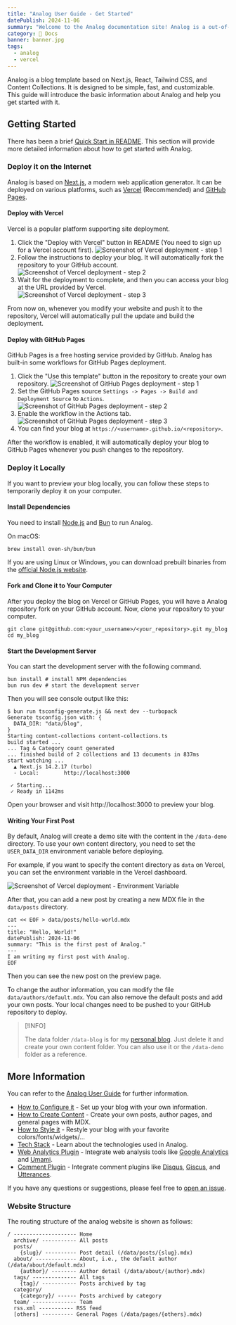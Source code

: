 ```yaml
---
title: "Analog User Guide - Get Started"
datePublish: 2024-11-06
summary: "Welcome to the Analog documentation site! Analog is a out-of-the-box feature-rich blog template. This guide will help you get started with Analog."
category: 🌈 Docs
banner: banner.jpg
tags:
  - analog
  - vercel
---
```


Analog is a blog template based on Next.js, React, Tailwind CSS, and Content Collections. It is designed to be simple, fast, and customizable.
This guide will introduce the basic information about Analog and help you get started with it.

## Getting Started

There has been a brief [Quick Start in README](https://github.com/zhutmost/analog-blog-starter).
This section will provide more detailed information about how to get started with Analog.

### Deploy it on the Internet

Analog is based on [Next.js](https://nextjs.org/docs), a modern web application generator.
It can be deployed on various platforms, such as [Vercel](https://vercel.com/docs) (Recommended) and [GitHub Pages](https://docs.github.com/en/pages).

#### Deploy with Vercel

Vercel is a popular platform supporting site deployment.

1. Click the "Deploy with Vercel" button in README (You need to sign up for a Vercel account first).
  ![Screenshot of Vercel deployment - step 1](vercel-button.png "Click the Vercel button on README")
2. Follow the instructions to deploy your blog. It will automatically fork the repository to your GitHub account.
  ![Screenshot of Vercel deployment - step 2](vercel-setup.png "Create a Vercel project")
3. Wait for the deployment to complete, and then you can access your blog at the URL provided by Vercel.
  ![Screenshot of Vercel deployment - step 3](vercel-deployed.png "Access your blog from Vercel dashboard")

From now on, whenever you modify your website and push it to the repository, Vercel will automatically pull the update and build the deployment.

#### Deploy with GitHub Pages

GitHub Pages is a free hosting service provided by GitHub. Analog has built-in some workflows for GitHub Pages deployment.

1. Click the "Use this template" button in the repository to create your own repository.
  ![Screenshot of GitHub Pages deployment - step 1](github-pages-template.png "Click \"Use this template\" on GitHub")
2. Set the GitHub Pages source `Settings -> Pages -> Build and Deployment Source` to `Actions`.
  ![Screenshot of GitHub Pages deployment - step 2](github-pages-source.png "Set up GitHub Pages source")
3. Enable the workflow in the Actions tab.
  ![Screenshot of GitHub Pages deployment - step 3](github-pages-actions.png "Enable the workflow in Actions")
4. You can find your blog at `https://<username>.github.io/<repository>`.

After the workflow is enabled, it will automatically deploy your blog to GitHub Pages whenever you push changes to the repository.

### Deploy it Locally

If you want to preview your blog locally, you can follow these steps to temporarily deploy it on your computer.

#### Install Dependencies

You need to install [Node.js](https://nodejs.org/en) and [Bun](https://bun.com) to run Analog.

On macOS:

```shell
brew install oven-sh/bun/bun
```

If you are using Linux or Windows, you can download prebuilt binaries from the [official Node.js website](https://nodejs.org/en/download/prebuilt-binaries).

#### Fork and Clone it to Your Computer

After you deploy the blog on Vercel or GitHub Pages, you will have a Analog repository fork on your GitHub account.
Now, clone your repository to your computer.

```shell
git clone git@github.com:<your_username>/<your_repository>.git my_blog
cd my_blog
```

#### Start the Development Server

You can start the development server with the following command.

```shell
bun install # install NPM dependencies
bun run dev # start the development server
```

Then you will see console output like this:

```
$ bun run tsconfig-generate.js && next dev --turbopack
Generate tsconfig.json with: {
  DATA_DIR: "data/blog",
}
Starting content-collections content-collections.ts
build started ...
... Tag & Category count generated
... finished build of 2 collections and 13 documents in 837ms
start watching ...
  ▲ Next.js 14.2.17 (turbo)
  - Local:        http://localhost:3000

 ✓ Starting...
 ✓ Ready in 1142ms
```

Open your browser and visit http://localhost:3000 to preview your blog.

#### Writing Your First Post

By default, Analog will create a demo site with the content in the `/data-demo` directory. To use your own content directory, you need to set the `USER_DATA_DIR` environment variable before deploying.

For example, if you want to specify the content directory as `data` on Vercel, you can set the environment variable in the Vercel dashboard.

![Screenshot of Vercel deployment - Environment Variable](vercel-environment-variables.png "Set environment variables on Vercel")

After that, you can add a new post by creating a new MDX file in the `data/posts` directory.

```shell
cat << EOF > data/posts/hello-world.mdx
---
title: "Hello, World!"
datePublish: 2024-11-06
summary: "This is the first post of Analog."
---
I am writing my first post with Analog.
EOF
```

Then you can see the new post on the preview page.

To change the author information, you can modify the file `data/authors/default.mdx`. You can also remove the default posts and add your own posts.
Your local changes need to be pushed to your GitHub repository to deploy.

> [!INFO]
>
> The data folder `/data-blog` is for my [personal blog](https://zhutmost.com). Just delete it and create your own content folder. You can also use it or the `/data-demo` folder as a reference.

## More Information

You can refer to the [Analog User Guide](/category/docs) for further information.

- [How to Configure it](/post/doc/configuration) - Set up your blog with your own information.
- [How to Create Content](/post/doc/writing) - Create your own posts, author pages, and general pages with MDX.
- [How to Style it](/post/doc/style-customize) - Restyle your blog with your favorite colors/fonts/widgets/...
- [Tech Stack](/post/doc/tech-stack) - Learn about the technologies used in Analog.
- [Web Analytics Plugin](/post/doc/analytics) - Integrate web analysis tools like [Google Analytics](https://developers.google.com/analytics) and [Umami](https://umami.is/).
- [Comment Plugin](/post/doc/comment) - Integrate comment plugins like [Disqus](https://disqus.com), [Giscus](https://giscus.app), and [Utterances](https://utteranc.es).

If you have any questions or suggestions, please feel free to [open an issue](https://github.com/zhutmost/analog-blog-starter).

### Website Structure

The routing structure of the analog website is shown as follows:

```plaintext
/ -------------------- Home
  archive/ ----------- All posts
  posts/
    {slug}/ ---------- Post detail (/data/posts/{slug}.mdx)
  about/ ------------- About, i.e., the default author (/data/about/default.mdx)
    {author}/ -------- Author detail (/data/about/{author}.mdx)
  tags/ -------------- All tags
    {tag}/ ----------- Posts archived by tag
  category/
    {category}/ ------ Posts archived by category
  team/ -------------- Team
  rss.xml ----------- RSS feed
  [others] ---------- General Pages (/data/pages/{others}.mdx)
```
